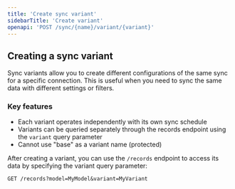 ```yaml
---
title: 'Create sync variant'
sidebarTitle: 'Create variant'
openapi: 'POST /sync/{name}/variant/{variant}'
---
```


## Creating a sync variant

Sync variants allow you to create different configurations of the same sync for a specific connection. This is useful when you need to sync the same data with different settings or filters.

### Key features
- Each variant operates independently with its own sync schedule
- Variants can be queried separately through the records endpoint using the `variant` query parameter
- Cannot use "base" as a variant name (protected)

After creating a variant, you can use the `/records` endpoint to access its data by specifying the variant query parameter:

```
GET /records?model=MyModel&variant=MyVariant
```
